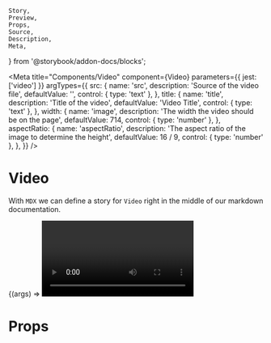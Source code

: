     Story,
    Preview,
    Props,
    Source,
    Description,
    Meta,
} from '@storybook/addon-docs/blocks';

<Meta
    title="Components/Video"
    component={Video}
    parameters={{ jest: ['video'] }}
    argTypes={{
        src: {
            name: 'src',
            description: 'Source of the video file',
            defaultValue: '',
            control: { type: 'text' },
        },
        title: {
            name: 'title',
            description: 'Title of the video',
            defaultValue: 'Video Title',
            control: { type: 'text' },
        },
        width: {
            name: 'image',
            description: 'The width the video should be on the page',
            defaultValue: 714,
            control: { type: 'number' },
        },
        aspectRatio: {
            name: 'aspectRatio',
            description: 'The aspect ratio of the image to determine the height',
            defaultValue: 16 / 9,
            control: { type: 'number' },
        },
    }}
/>

# Video

With `MDX` we can define a story for `Video` right in the middle of our
markdown documentation.

<Preview>
    <Story
        name="default"
        args={{
            src: 'https://www.youtube.com/embed/s1Ck5Xn6420',
            title: 'Grey Knight Stormraven',
            width: 714,
            aspectRatio: 16 / 9,
        }}
    >
        {(args) => <Video {...args} />}
    </Story>
</Preview>

# Props

<Props story="default" />
